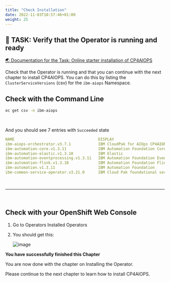 ```yaml
---
title: "Check Installation"
date: 2022-11-03T10:57:46+01:00
weight: 25
---
```






## 🚀 TASK: Verify that the Operator is running and ready
<a href="https://www.ibm.com/docs/en/cloud-paks/cloud-pak-watson-aiops/3.7.0?topic=manager-starter-installation-cli" target="_blank" >🌏 Documentation for the Task: Online starter installation of CP4AIOPS</a>


Check that the Operator is running and that you can continue with the next chapter to install CP4AIOPS. You can do this by listing the `ClusterServiceVersions` (csv) for the `ibm-aiops` Namespace.



<Accordion>
<AccordionItem title="💡 Need Help?">


## Check with the Command Line
	
```bash
oc get csv -n ibm-aiops                                                           
```

<br/>

And you should see 7 entries with `Succeeded` state

```yaml
NAME                                     DISPLAY                                      VERSION   REPLACES                                 PHASE
ibm-aiops-orchestrator.v3.7.1            IBM CloudPak for AIOps CP4AIOPS     3.5.1                                              Succeeded
ibm-automation-core.v1.3.11              IBM Automation Foundation Core               1.3.11    ibm-automation-core.v1.3.10              Succeeded
ibm-automation-elastic.v1.3.10           IBM Elastic                                  1.3.10    ibm-automation-elastic.v1.3.9            Succeeded
ibm-automation-eventprocessing.v1.3.11   IBM Automation Foundation Event Processing   1.3.11    ibm-automation-eventprocessing.v1.3.10   Succeeded
ibm-automation-flink.v1.3.10             IBM Automation Foundation Flink              1.3.10    ibm-automation-flink.v1.3.9              Succeeded
ibm-automation.v1.3.11                   IBM Automation Foundation                    1.3.11    ibm-automation.v1.3.10                   Succeeded
ibm-common-service-operator.v3.21.0      IBM Cloud Pak foundational services          3.21.0                                             Succeeded
```

<br/>
<hr/>
<br/>

## Check with your OpenShift Web Console

1. Go to Operators Installed Operators 

1. You should get this:

	![image](./../images/53_operators_installed.png)


</AccordionItem>
</Accordion>



<InlineNotification kind="success">

**You have successfully finished this Chapter**

You are now done with the chapter on Installing the Operator.

Please continue to the next chapter to learn how to install CP4AIOPS.

</InlineNotification>


